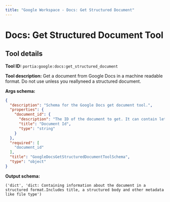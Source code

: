 ```yaml
---
title: "Google Workspace - Docs: Get Structured Document"
---
```

<!-- WARNING: This file is auto-generated by generate_tool_docs.py. Do not edit manually. -->


# Docs: Get Structured Document Tool

<Intro />

## Tool details
**Tool ID:** `portia:google:docs:get_structured_document`

**Tool description:** Get a document from Google Docs in a machine readable format. Do not use unless you reallyneed a structured document.

**Args schema:**
```json
{
  "description": "Schema for the Google Docs get document tool.",
  "properties": {
    "document_id": {
      "description": "The ID of the document to get. It can contain letters, numbers, and some special characters.",
      "title": "Document Id",
      "type": "string"
    }
  },
  "required": [
    "document_id"
  ],
  "title": "GoogleDocsGetStructuredDocumentToolSchema",
  "type": "object"
}
```

**Output schema:**
```
('dict', 'dict: Containing information about the document in a structured format.Includes title, a structured body and other metadata like file type')
```
